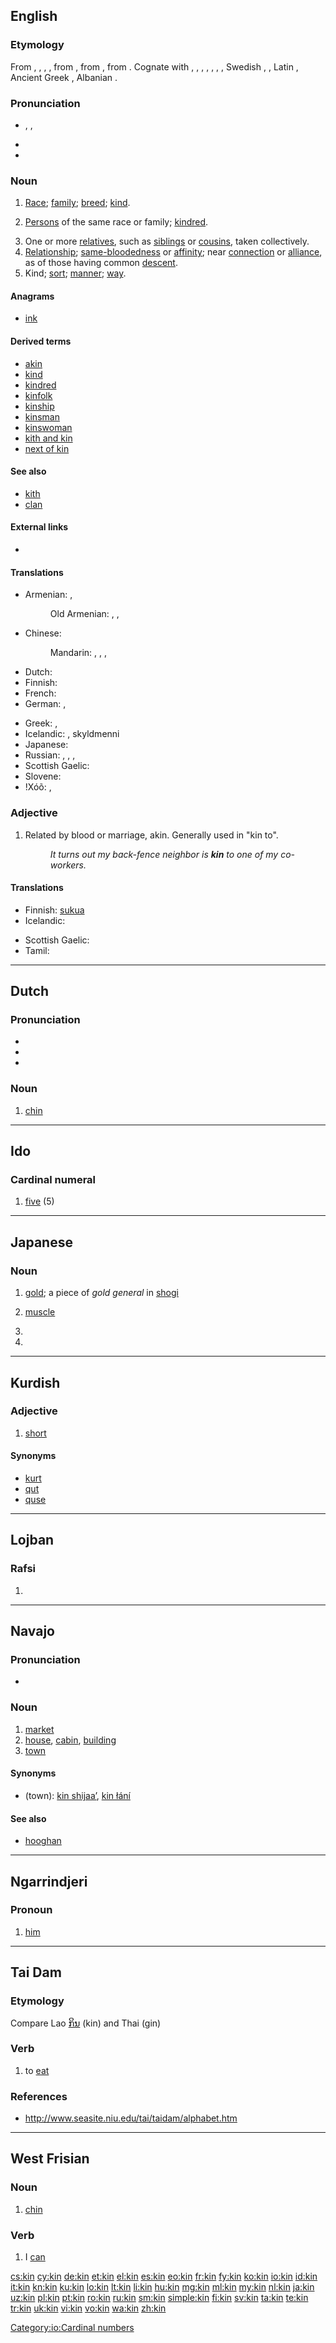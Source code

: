 {{also|kín|-kin|kin-}}
==English==

===Etymology===
From {{etyl|enm}} {{term|kin|lang=enm}}, {{term|kyn|lang=enm}}, {{term|ken|lang=enm}}, {{term|kun|lang=enm}}, from {{etyl|ang}} {{term|cynn||kind, sort, rank, quality, family, generation, offspring, pedigree, kin, race, people, gender, sex, propriety, etiquette|lang=ang}}, from {{etyl|gem-pro|en}} {{recons|kunjan||race, generation, descent|lang=gem-pro}}, from {{etyl|ine-pro|en}} {{recons|ǵenh₁-||to produce|lang=ine-pro}}. Cognate with {{etyl|sco|-}} {{term|kin||relatives, kinfolk|lang=sco}}, {{etyl|frr|-}} {{term|kinn|lang=frr}}, {{term|kenn||gender, race, family, kinship|lang=frr}}, {{etyl|nl|-}} {{term|kunne||gender, sex|lang=nl}}, {{etyl|gml|-}} {{term|kunne||gender, sex, race, family, lineage|lang=gml}}, {{etyl|de|-}} {{term|Künne|lang=de}}, {{term|Kunne||kin, kind, race|lang=de}}, Swedish {{term|kön||gender, sex|lang=sv}}, {{etyl|is|-}} {{term|kyn||gender|lang=is}}, Latin {{term|genus||kind, sort, ancestry, birth|lang=la}}, Ancient Greek {{term|γένος||kind, race|tr=genos|lang=grc|sc=polytonic}}, Albanian {{term|dhen||(herd of) small cattle|lang=sq}}.

===Pronunciation===
* {{enPR|kĭn}}, {{IPA|/kɪn/}}, {{X-SAMPA|/kIn/}}
* {{audio|en-us-kin.ogg|Audio (US)}}
* {{rhymes|ɪn}}

===Noun===
{{en-noun|-}}

# [[race|Race]]; [[family]]; [[breed]]; [[kind]].
# {{context|collectively}} [[person|Person]]s of the same race or family; [[kindred]].
# One or more [[relative]]s, such as [[sibling]]s or [[cousin]]s, taken collectively.
# [[relationship|Relationship]]; [[same-bloodedness]] or [[affinity]]; near [[connection]] or [[alliance]], as of those having common [[descent]].
# Kind; [[sort]]; [[manner]]; [[way]].

====Anagrams====
* [[ink]]

====Derived terms====
* [[akin]]
* [[kind]]
* [[kindred]]
* [[kinfolk]]
* [[kinship]]
* [[kinsman]]
* [[kinswoman]]
* [[kith and kin]]
* [[next of kin]]

====See also====
* [[kith]]
* [[clan]]

====External links====
* {{projectlink|1911|Kin}}

====Translations====
{{trans-see|relative}}

{{trans-top|relatives collectively}}
* Armenian: {{t-|hy|ցեղ|tr=c’eġ}}, {{t-|hy|տոհմ|tr=tohm}}
*: Old Armenian: {{tø|xcl|ցեղ|tr=c’eł|sc=Armn}}, {{tø|xcl|տոհմ|tr=tohm|sc=Armn}}, {{tø|xcl|զարմ|tr=zarm|sc=Armn}}
* Chinese:
*: Mandarin: {{t|cmn|親屬|sc=Hani}}, {{t|cmn|亲属|tr=qīnshǔ|sc=Hani}}, {{t|cmn|親族|sc=Hani}}, {{t|cmn|亲族|tr=qīnzú|sc=Hani}}
* Dutch: {{t+|nl|verwanten}}
* Finnish: {{t+|fi|suku}}
* French: {{t+|fr|proche|m|p|alt=proches}}
* German: {{t+|de|Verwandtschaft|f}}, {{t+|de|Verwandte|p}}
{{trans-mid}}
* Greek: {{t+|el|συγγενείς|m|f|p|tr=sigenís}}, {{t+|el|οικογένεια|f|tr=ikogénia}}
* Icelandic: {{t-|is|ættmenni|n|p}}, skyldmenni {{n|p}}
* Japanese: {{t+|ja|親族|tr=しんぞく, shinzoku|sc=Jpan}}
* Russian: {{t+|ru|родня|f|tr=rodnjá|sc=Cyrl}}, {{t+|ru|родственник|m|p|tr=ródstvenniki|alt=родственники|sc=Cyrl}}, {{t+|ru|родич|m|p|tr=ródiči|alt=родичи|sc=Cyrl}}, {{t+|ru|сородич|m|p|tr=soródiči|alt=сородичи|sc=Cyrl}}
* Scottish Gaelic: {{t-|gd|càirdeas|m}}
* Slovene: {{t-|sl|sorodstvo|n}}
* ǃXóõ: {{tø|nmn|tâa}},{{tø|nmn|ǃkxʻái}}
{{trans-bottom}}

===Adjective===
{{en-adj|-}}

# Related by blood or marriage, akin. Generally used in "kin to".
#: ''It turns out my back-fence neighbor is '''kin''' to one of my co-workers.''

====Translations====
{{trans-top|related by blood or marriage}}
* Finnish: [[suku]]a
* Icelandic: {{t-|is|skyldur}}
{{trans-mid}}
* Scottish Gaelic: {{t-|gd|càirdeach}}
* Tamil: {{t+|ta|கேளிர்}}
{{trans-bottom}}

----

==Dutch==

===Pronunciation===
* {{rhymes|ɪn|lang=nl}}
* {{IPA|/kɪn/|lang=nl}}
* {{audio|Nl-kin.ogg|audio}}

===Noun===
{{nl-noun|m|g2=f|kinnen|kinnetje}}

# {{anatomy|lang=nl}} [[chin]]

----

==Ido==

===Cardinal numeral===
{{head|io|numeral}}

# [[five]] (5)

[[Category:io:Cardinal numbers]]

----

==Japanese==
{{ja-see-also|kiin}}

===Noun===
{{ja-noun|r|hira=きん}}

# {{ja-def|金}} [[gold]]; a piece of ''gold general'' in [[shogi]]
# {{ja-def|筋}} [[muscle]]
# {{ja-def|勤}}
# {{ja-def|菌}}

----

==Kurdish==

===Adjective===
{{ku-noun}}

# [[short]]

====Synonyms====
* [[kurt]]
* [[qut]]
* [[quse]]

----

==Lojban==

===Rafsi===
{{jbo-rafsi}}

# {{rafsi of|skina}}

----

==Navajo==

===Pronunciation===
* {{IPA|[kxɪ̀n]|lang=nv}}

===Noun===
{{head|nv|noun}}

# [[market]]
# [[house]], [[cabin]], [[building]]
# [[town]]

====Synonyms====
* (town): [[kin shijaaʼ]], [[kin łání]]

====See also====
* [[hooghan]]

----

==Ngarrindjeri==

===Pronoun===
{{head|nay|pronoun}}

# [[him]]

----

==Tai Dam==

===Etymology===
Compare Lao [[ກິນ]] (kin) and Thai {{Thai|[[กิน]]}} (gin)

===Verb===
{{head|blt|verb}}

# to [[eat]]

===References===
* http://www.seasite.niu.edu/tai/taidam/alphabet.htm

----

==West Frisian==

===Noun===
{{head|fy|noun}}

# [[chin]]

===Verb===
{{head|fy|verb|cat=verb forms}}

# I [[can]]

[[cs:kin]]
[[cy:kin]]
[[de:kin]]
[[et:kin]]
[[el:kin]]
[[es:kin]]
[[eo:kin]]
[[fr:kin]]
[[fy:kin]]
[[ko:kin]]
[[io:kin]]
[[id:kin]]
[[it:kin]]
[[kn:kin]]
[[ku:kin]]
[[lo:kin]]
[[lt:kin]]
[[li:kin]]
[[hu:kin]]
[[mg:kin]]
[[ml:kin]]
[[my:kin]]
[[nl:kin]]
[[ja:kin]]
[[uz:kin]]
[[pl:kin]]
[[pt:kin]]
[[ro:kin]]
[[ru:kin]]
[[sm:kin]]
[[simple:kin]]
[[fi:kin]]
[[sv:kin]]
[[ta:kin]]
[[te:kin]]
[[tr:kin]]
[[uk:kin]]
[[vi:kin]]
[[vo:kin]]
[[wa:kin]]
[[zh:kin]]